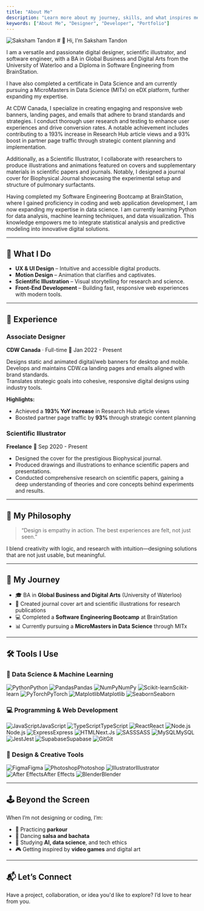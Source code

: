 ```yaml
---
title: "About Me"
description: "Learn more about my journey, skills, and what inspires me as a designer and developer."
keywords: ["About Me", "Designer", "Developer", "Portfolio"]
---
```

<Image src ="/images/about/selfie.jpg" alt="Saksham Tandon" width={400} height={200} className="!rounded-full w-64 h-64 mb-4" />
# 👋 Hi, I’m Saksham Tandon

I am a versatile and passionate digital designer, scientific illustrator, and software engineer, with a BA in Global Business and Digital Arts from the University of Waterloo and a Diploma in Software Engineering from BrainStation.

I have also completed a certificate in Data Science and am currently pursuing a MicroMasters in Data Science (MITx) on eDX platform, further expanding my expertise.

At CDW Canada, I specialize in creating engaging and responsive web banners, landing pages, and emails that adhere to brand standards and strategies. I conduct thorough user research and testing to enhance user experiences and drive conversion rates. A notable achievement includes contributing to a 193% increase in Research Hub article views and a 93% boost in partner page traffic through strategic content planning and implementation.

Additionally, as a Scientific Illustrator, I collaborate with researchers to produce illustrations and animations featured on covers and supplementary materials in scientific papers and journals. Notably, I designed a journal cover for Biophysical Journal showcasing the experimental setup and structure of pulmonary surfactants.

Having completed my Software Engineering Bootcamp at BrainStation, where I gained proficiency in coding and web application development, I am now expanding my expertise in data science. I am currently learning Python for data analysis, machine learning techniques, and data visualization. This knowledge empowers me to integrate statistical analysis and predictive modeling into innovative digital solutions.

---

## 🎨 What I Do

- **UX & UI Design** – Intuitive and accessible digital products.
- **Motion Design** – Animation that clarifies and captivates.
- **Scientific Illustration** – Visual storytelling for research and science.
- **Front-End Development** – Building fast, responsive web experiences with modern tools.

---
## 💼 Experience
### Associate Designer  
**CDW Canada** · Full-time
📅 Jan 2022 - Present

Designs static and animated digital/web banners for desktop and mobile.  
Develops and maintains CDW.ca landing pages and emails aligned with brand standards.  
Translates strategic goals into cohesive, responsive digital designs using industry tools.

**Highlights:**
- Achieved a **193% YoY increase** in Research Hub article views  
- Boosted partner page traffic by **93%** through strategic content planning


### Scientific Illustrator  
**Freelance**
📅 Sep 2020 - Present

- Designed the cover for the prestigious Biophysical journal. 
- Produced drawings and illustrations to enhance scientific papers and presentations. 
- Conducted comprehensive research on scientific papers, gaining a deep understanding of theories and core concepts behind experiments and results.
---

## 🧠 My Philosophy

> “Design is empathy in action. The best experiences are felt, not just seen.”

I blend creativity with logic, and research with intuition—designing solutions that are not just usable, but meaningful.

---

## 🧬 My Journey

- 🎓 BA in **Global Business and Digital Arts** (University of Waterloo)  
- 🧪 Created journal cover art and scientific illustrations for research publications  
- 💻 Completed a **Software Engineering Bootcamp** at BrainStation  
- 📊 Currently pursuing a **MicroMasters in Data Science** through MITx  

---

## 🛠 Tools I Use

### 🧠 Data Science & Machine Learning

<Tag><Image src="/images/about/logos/logos--python.svg" alt="Python" width={32} height={32} />Python</Tag>
<Tag><Image src="/images/about/logos/logos--pandas-icon.svg" alt="Pandas" width={32} height={32} />Pandas</Tag>
<Tag><Image src="/images/about/logos/logos--numpy.svg" alt="NumPy" width={32} height={32} />NumPy</Tag>
<Tag><Image src="/images/about/logos/logos--scikit-learn.png" alt="Scikit-learn" width={32} height={32} />Scikit-learn</Tag>
<Tag><Image src="/images/about/logos/logos--pytorch-icon.svg" alt="PyTorch" width={32} height={32} />PyTorch</Tag>
<Tag><Image src="/images/about/logos/logos--matplotlib-icon.svg" alt="Matplotlib" width={32} height={32} />Matplotlib</Tag>
<Tag><Image src="/images/about/logos/logos--seaborn-icon.svg" alt="Seaborn" width={32} height={32} />Seaborn</Tag>

### 💻 Programming & Web Development

<Tag><Image src="/images/about/logos/logos--javascript.svg" alt="JavaScript" width={32} height={32} />JavaScript</Tag>
<Tag><Image src="/images/about/logos/logos--typescript-icon.svg" alt="TypeScript" width={32} height={32} />TypeScript</Tag>
<Tag><Image src="/images/about/logos/logos--react.svg" alt="React" width={32} height={32} />React</Tag>
<Tag><Image src="/images/about/logos/logos--nodejs-icon.svg" alt="Node.js" width={32} height={32} />Node.js</Tag>
<Tag><Image src="/images/about/logos/logos--express.svg" alt="Express" width={32} height={32} />Express</Tag>
<Tag><Image src="/images/about/logos/logos--nextjs-icon.svg" alt="HTML" width={32} height={32} />Next.Js</Tag>
<Tag><Image src="/images/about/logos/logos--sass.svg" alt="SASS" width={32} height={32} />SASS</Tag>
<Tag><Image src="/images/about/logos/logos--mysql-icon.svg" alt="MySQL" width={32} height={32} />MySQL</Tag>
<Tag><Image src="/images/about/logos/logos--jest.svg" alt="Jest" width={32} height={32} />Jest</Tag>
<Tag><Image src="/images/about/logos/logos--supabase-icon.svg" alt="Supabase" width={32} height={32} />Supabase</Tag>
<Tag><Image src="/images/about/logos/logos--git-icon.svg" alt="Git" width={32} height={32} />Git</Tag>

### 🎨 Design & Creative Tools

<Tag><Image src="/images/about/logos/logos--figma.svg" alt="Figma" width={32} height={32} />Figma</Tag>
<Tag><Image src="/images/about/logos/logos--adobe-photoshop.svg" alt="Photoshop" width={32} height={32} />Photoshop</Tag>
<Tag><Image src="/images/about/logos/logos--adobe-illustrator.svg" alt="Illustrator" width={32} height={32} />Illustrator</Tag>
<Tag><Image src="/images/about/logos/logos--adobe-after-effects.svg" alt="After Effects" width={32} height={32} />After Effects</Tag>
<Tag><Image src="/images/about/logos/logos--blender.svg" alt="Blender" width={32} height={32} />Blender</Tag>


---

## 🕹 Beyond the Screen

When I’m not designing or coding, I’m:
- 🧗 Practicing **parkour**
- 💃 Dancing **salsa and bachata**
- 🧠 Studying **AI, data science**, and tech ethics
- 🎮 Getting inspired by **video games** and digital art

---

## 📬 Let’s Connect

Have a project, collaboration, or idea you'd like to explore? I’d love to hear from you.